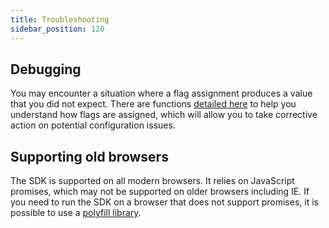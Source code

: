 ```yaml
---
title: Troubleshooting
sidebar_position: 120
---
```


## Debugging

You may encounter a situation where a flag assignment produces a value that you did not expect. There are functions [detailed here](/sdks/sdk-features/debugging-flag-assignment) to help you understand how flags are assigned, which will allow you to take corrective action on potential configuration issues.

## Supporting old browsers

The SDK is supported on all modern browsers. It relies on JavaScript promises, which may not be supported on older browsers including IE. If you need to run the SDK on a browser that does not support promises, it is possible to use a [polyfill library](https://www.npmjs.com/package/promise-polyfill).
